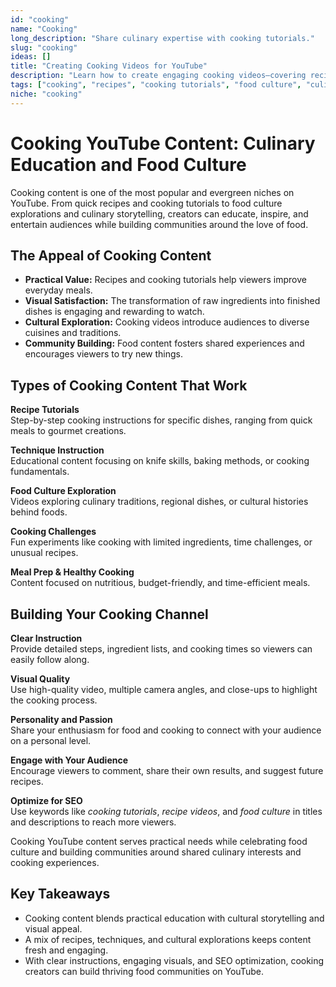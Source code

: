 ```yaml
---
id: "cooking"
name: "Cooking"
long_description: "Share culinary expertise with cooking tutorials."
slug: "cooking"
ideas: []
title: "Creating Cooking Videos for YouTube"
description: "Learn how to create engaging cooking videos—covering recipe tutorials, cooking techniques, food culture, and culinary storytelling."
tags: ["cooking", "recipes", "cooking tutorials", "food culture", "culinary education", "kitchen tips", "cooking ideas"]
niche: "cooking"
---
```


# Cooking YouTube Content: Culinary Education and Food Culture

Cooking content is one of the most popular and evergreen niches on YouTube. From quick recipes and cooking tutorials to food culture explorations and culinary storytelling, creators can educate, inspire, and entertain audiences while building communities around the love of food.

## The Appeal of Cooking Content

- **Practical Value:** Recipes and cooking tutorials help viewers improve everyday meals.  
- **Visual Satisfaction:** The transformation of raw ingredients into finished dishes is engaging and rewarding to watch.  
- **Cultural Exploration:** Cooking videos introduce audiences to diverse cuisines and traditions.  
- **Community Building:** Food content fosters shared experiences and encourages viewers to try new things.  

## Types of Cooking Content That Work

**Recipe Tutorials**  
Step-by-step cooking instructions for specific dishes, ranging from quick meals to gourmet creations.  

**Technique Instruction**  
Educational content focusing on knife skills, baking methods, or cooking fundamentals.  

**Food Culture Exploration**  
Videos exploring culinary traditions, regional dishes, or cultural histories behind foods.  

**Cooking Challenges**  
Fun experiments like cooking with limited ingredients, time challenges, or unusual recipes.  

**Meal Prep & Healthy Cooking**  
Content focused on nutritious, budget-friendly, and time-efficient meals.  

## Building Your Cooking Channel

**Clear Instruction**  
Provide detailed steps, ingredient lists, and cooking times so viewers can easily follow along.  

**Visual Quality**  
Use high-quality video, multiple camera angles, and close-ups to highlight the cooking process.  

**Personality and Passion**  
Share your enthusiasm for food and cooking to connect with your audience on a personal level.  

**Engage with Your Audience**  
Encourage viewers to comment, share their own results, and suggest future recipes.  

**Optimize for SEO**  
Use keywords like *cooking tutorials*, *recipe videos*, and *food culture* in titles and descriptions to reach more viewers.  

Cooking YouTube content serves practical needs while celebrating food culture and building communities around shared culinary interests and cooking experiences.

## Key Takeaways

- Cooking content blends practical education with cultural storytelling and visual appeal.  
- A mix of recipes, techniques, and cultural explorations keeps content fresh and engaging.  
- With clear instructions, engaging visuals, and SEO optimization, cooking creators can build thriving food communities on YouTube.  
